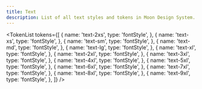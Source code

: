 ```yaml
---
title: Text
description: List of all text styles and tokens in Moon Design System.
---
```


<TokenList
  tokens={[
    {
      name: 'text-2xs',
      type: 'fontStyle',
    },
    {
      name: 'text-xs',
      type: 'fontStyle',
    },
    {
      name: 'text-sm',
      type: 'fontStyle',
    },
    {
      name: 'text-md',
      type: 'fontStyle',
    },
    {
      name: 'text-lg',
      type: 'fontStyle',
    },
    {
      name: 'text-xl',
      type: 'fontStyle',
    },
    {
      name: 'text-2xl',
      type: 'fontStyle',
    },
    {
      name: 'text-3xl',
      type: 'fontStyle',
    },
    {
      name: 'text-4xl',
      type: 'fontStyle',
    },
    {
      name: 'text-5xl',
      type: 'fontStyle',
    },
    {
      name: 'text-6xl',
      type: 'fontStyle',
    },
    {
      name: 'text-7xl',
      type: 'fontStyle',
    },
    {
      name: 'text-8xl',
      type: 'fontStyle',
    },
    {
      name: 'text-9xl',
      type: 'fontStyle',
    },
  ]}
/>
